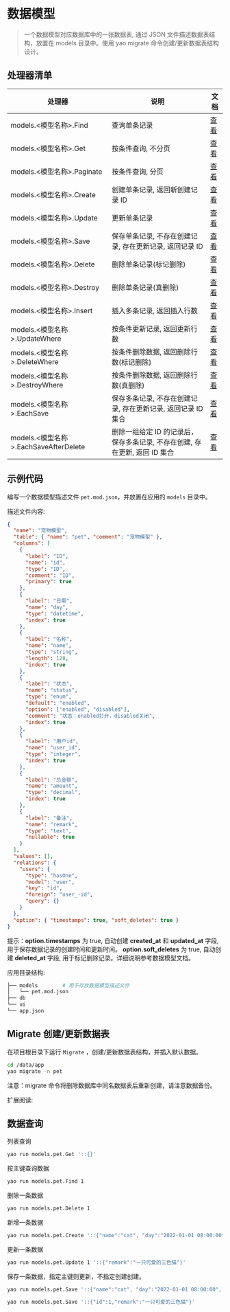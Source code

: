# 数据模型

<blockquote>
  一个数据模型对应数据库中的一张数据表, 通过 JSON 文件描述数据表结构，放置在
  models 目录中。使用 yao migrate 命令创建/更新数据表结构设计。
</blockquote>

## 处理器清单

| 处理器                                 | 说明                                                                       | 文档                                     |
| -------------------------------------- | -------------------------------------------------------------------------- | ---------------------------------------- |
| models.<模型名称\>.Find                | 查询单条记录                                                               | [查看](./process/Find.mdx)               |
| models.<模型名称\>.Get                 | 按条件查询, 不分页                                                         | [查看](./process/Get.mdx)                |
| models.<模型名称\>.Paginate            | 按条件查询, 分页                                                           | [查看](./process/Paginate.mdx)           |
| models.<模型名称\>.Create              | 创建单条记录, 返回新创建记录 ID                                            | [查看](./process/Create.mdx)             |
| models.<模型名称\>.Update              | 更新单条记录                                                               | [查看](./process/Update.mdx)             |
| models.<模型名称\>.Save                | 保存单条记录, 不存在创建记录, 存在更新记录, 返回记录 ID                    | [查看](./process/Save.mdx)               |
| models.<模型名称\>.Delete              | 删除单条记录(标记删除)                                                     | [查看](./process/Delete.mdx)             |
| models.<模型名称\>.Destroy             | 删除单条记录(真删除)                                                       | [查看](./process/Destroy.mdx)            |
| models.<模型名称\>.Insert              | 插入多条记录, 返回插入行数                                                 | [查看](./process/Insert.mdx)             |
| models.<模型名称\>.UpdateWhere         | 按条件更新记录, 返回更新行数                                               | [查看](./process/UpdateWhere.mdx)        |
| models.<模型名称\>.DeleteWhere         | 按条件删除数据, 返回删除行数(标记删除)                                     | [查看](./process/DeleteWhere.mdx)        |
| models.<模型名称\>.DestroyWhere        | 按条件删除数据, 返回删除行数(真删除)                                       | [查看](./process/DestroyWhere.mdx)       |
| models.<模型名称\>.EachSave            | 保存多条记录, 不存在创建记录, 存在更新记录, 返回记录 ID 集合               | [查看](./process/EachSave.mdx)           |
| models.<模型名称\>.EachSaveAfterDelete | 删除一组给定 ID 的记录后，保存多条记录, 不存在创建, 存在更新, 返回 ID 集合 | [查看](./process/EachSaveAfterDelete.md) |

## 示例代码

编写一个数据模型描述文件 `pet.mod.json`，并放置在应用的 `models` 目录中。

描述文件内容:

<Detail title="查看源码">

```json
{
  "name": "宠物模型",
  "table": { "name": "pet", "comment": "宠物模型" },
  "columns": [
    {
      "label": "ID",
      "name": "id",
      "type": "ID",
      "comment": "ID",
      "primary": true
    },
    {
      "label": "日期",
      "name": "day",
      "type": "datetime",
      "index": true
    },
    {
      "label": "名称",
      "name": "name",
      "type": "string",
      "length": 128,
      "index": true
    },
    {
      "label": "状态",
      "name": "status",
      "type": "enum",
      "default": "enabled",
      "option": ["enabled", "disabled"],
      "comment": "状态：enabled打开，disabled关闭",
      "index": true
    },
    {
      "label": "用户id",
      "name": "user_id",
      "type": "integer",
      "index": true
    },
    {
      "label": "总金额",
      "name": "amount",
      "type": "decimal",
      "index": true
    },
    {
      "label": "备注",
      "name": "remark",
      "type": "text",
      "nullable": true
    }
  ],
  "values": [],
  "relations": {
    "users": {
      "type": "hasOne",
      "model": "user",
      "key": "id",
      "foreign": "user_-id",
      "query": {}
    }
  },
  "option": { "timestamps": true, "soft_deletes": true }
}
```

</Detail>

<Notice type="success">
  提示：<strong>option.timestamps</strong> 为 true, 自动创建
  <strong>created_at</strong> 和 <strong>updated_at</strong> 字段, 用于保存数据记录的创建时间和更新时间。
  <strong>option.soft_deletes</strong> 为 true, 自动创建
  <strong>deleted_at</strong> 字段, 用于标记删除记录。详细说明参考数据模型文档。
</Notice>

应用目录结构:

```bash
├── models        # 用于存放数据模型描述文件
│   └── pet.mod.json
├── db
└── ui
└── app.json
```

## Migrate 创建/更新数据表

在项目根目录下运行 `Migrate` ，创建/更新数据表结构，并插入默认数据。

```bash
cd /data/app
yao migrate -n pet
```

<Notice type="warning">
  注意：migrate 命令将删除数据库中同名数据表后重新创建，请注意数据备份。
</Notice>

扩展阅读:

## 数据查询

列表查询

```bash
yao run models.pet.Get '::{}'
```

按主键查询数据

```bash
yao run models.pet.Find 1
```

删除一条数据

```bash
yao run models.pet.Delete 1
```

新增一条数据

```bash
yao run models.pet.Create '::{"name":"cat", "day":"2022-01-01 08:00:00", "status":"enabled", "user_id":1,"amount":1000,"remark":"cat ....."}'
```

更新一条数据

```bash
yao run models.pet.Update 1 '::{"remark":"一只可爱的三色猫"}'
```

保存一条数据，指定主键则更新，不指定创建创建。

```bash
yao run models.pet.Save '::{"name":"cat", "day":"2022-01-01 08:00:00", "status":"enabled", "user_id":1,"amount":1000,"remark":"cat ....."}'
```

```bash
yao run models.pet.Save '::{"id":1,"remark":"一只可爱的三色猫"}'
```

